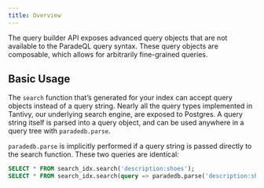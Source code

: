 ```yaml
---
title: Overview
---
```


The query builder API exposes advanced query objects that are not available to the ParadeQL query syntax.
These query objects are composable, which allows for arbitrarily fine-grained queries.

## Basic Usage

The `search` function that’s generated for your index can accept query objects instead of a query string. Nearly all the query types implemented in Tantivy, our underlying search engine, are exposed to Postgres.
A query string itself is parsed into a query object, and can be used anywhere in a query tree with `paradedb.parse`.

`paradedb.parse` is implicitly performed if a query string is passed directly to the search function. These two queries are identical:

```sql
SELECT * FROM search_idx.search('description:shoes');
SELECT * FROM search_idx.search(query => paradedb.parse('description:shoes'));
```
